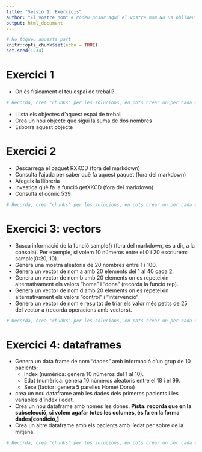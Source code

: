 ```yaml
---
title: "Sessió 1: Exercicis"
author: "El vostre nom" # Podeu posar aquí el vostre nom No us oblideu de les cometes
output: html_document
---
```


```r
# No toqueu aquesta part
knitr::opts_chunk$set(echo = TRUE)
set.seed(1234)
```

# Exercici 1

* On és físicament el teu espai de treball?

```r
# Recorda, crea "chunks" per les solucions, en pots crear un per cada exercici o un per cada pregunta.

```

* Llista els objectes d'aquest espai de treball
* Crea un nou objecte que sigui la suma de dos nombres
* Esborra aquest objecte

# Exercici 2


* Descarrega el paquet RXKCD (fora del markdown)
* Consulta l'ajuda per saber què fa aquest paquet (fora del markdown)
* Afegeix la llibreria 
* Investiga què fa la funció getXKCD (fora del markdown)
* Consulta el còmic 539

```r
# Recorda, crea "chunks" per les solucions, en pots crear un per cada exercici o un per cada pregunta.

```

# Exercici 3: vectors

* Busca informació de la funció sample() (fora del markdown, és a dir, a la consola). Per exemple, si volem 10 números entre el 0 i 20 escriurem:
sample(0:20, 10).
* Genera una mostra aleatòria de 20 nombres entre 1 i 100.
* Genera un vector de nom a amb 20 elements del 1 al 40 cada 2.
* Genera un vector de nom b amb 20 elements on es repeteixin alternativament els valors "home" i "dona" (recorda la funció rep).
* Genera un vector de nom d amb 20 elements on es repeteixin alternativament els valors "control" i "intervenció"
* Genera un vector de nom e resultat de triar els valor més petits de 25 del vector a (recorda operacions amb vectors).

```r
# Recorda, crea "chunks" per les solucions, en pots crear un per cada exercici o un per cada pregunta.

```

# Exercici 4: dataframes

* Genera un data frame de nom "dades" amb informació d'un grup de 10 pacients:
	- Index (numèrica: genera 10 números del 1 al 10).
	- Edat  (numèrica: genera 10 números aleatoris entre el 18 i el 99. 
	- Sexe  (factor: genera 5 parelles Home/ Dona)
* crea un nou dataframe amb les dades dels primeres pacients i les variables d'índex i edat. 
* Crea un nou dataframe amb només les dones. **Pista: recorda que en la subselecció, si volem agafar totes les columes, és fa en la forma dades[condició,]**
* Crea un altre dataframe amb els pacients amb l'edat per sobre de la mitjana.


```r
# Recorda, crea "chunks" per les solucions, en pots crear un per cada exercici o un per cada pregunta.

```
